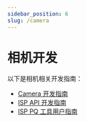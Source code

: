 ```yaml
---
sidebar_position: 6
slug: /camera
---
```


# 相机开发

以下是相机相关开发指南：

- [Camera 开发指南](camera_development_guide.md)
- [ISP API 开发指南](isp_api_development_guide.md)
- [ISP PQ 工具用户指南](isp_pq_tools_user_guide.md)
